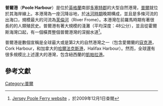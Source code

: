 {{coord|50|41|45|N|1|59|19|W|display=title}}

{{Location map|Dorset
|label      =
|lat        = 50.69
|long       = -1.97
|caption    = <small>地圖顯示普爾港在多塞特郡的位置</small>
|float      = right
|background = white
|width      = 200
}}

'''普爾港'''（'''Poole Harbour'''）是位於[[英格蘭|英格蘭]]南部[[多塞特郡|多塞特郡]]的大型自然港灣，[[普爾|普爾]]就位於其海岸線上。本港灣為一座沉降谷地，於[[冰河時期|冰河時期]]晚期構成，並且是多條河流的出海口，規模最大的河流為[[芙倫河|芙倫河]]（River Frome）。本港灣在前羅馬時期有著很長的的人類殖民史。普爾港有著大規模的淺灘（平均深度：48公分），並且從霍爾斯海灣口起，有一個橫貫整個普爾港灣的深掘水道<ref>[http://www.jersey-poole-ferry.co.uk/ Jersey Poole Ferry website] {{Wayback|url=http://www.jersey-poole-ferry.co.uk/ |date=20170915224810 }}，於2009年12月1日查閱</ref>。

普爾港是數個宣稱是全球最大或是第2大的自然港灣之一（包含愛爾蘭的[[寇克港|寇克港]]，Cork Harbour，和加拿大的[[哈爾法克斯港|哈爾法克斯港]]，Halifax Harbour）。然而，全球還有很多規模比上述還大的港灣，包含紐西蘭的[[凱帕拉港|凱帕拉港]]。

==參考文獻==
<small>
<references/>
</small>

[[Category:普爾|Category:普爾]]